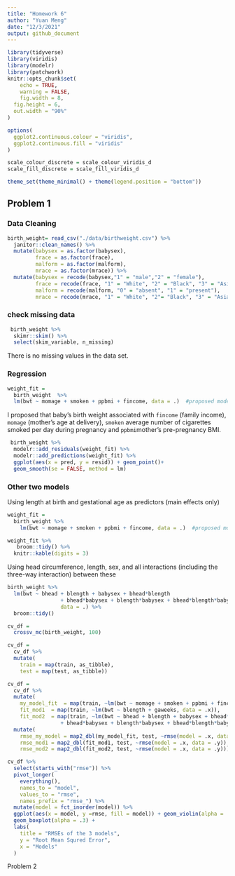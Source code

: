 ```yaml
---
title: "Homework 6"
author: "Yuan Meng"
date: "12/3/2021"
output: github_document
---
```


```r
library(tidyverse)
library(viridis)
library(modelr)
library(patchwork)
knitr::opts_chunk$set(
	echo = TRUE,
	warning = FALSE,
	fig.width = 8, 
  fig.height = 6,
  out.width = "90%"
)

options(
  ggplot2.continuous.colour = "viridis",
  ggplot2.continuous.fill = "viridis"
)

scale_colour_discrete = scale_colour_viridis_d
scale_fill_discrete = scale_fill_viridis_d

theme_set(theme_minimal() + theme(legend.position = "bottom"))
```

## Problem 1

### Data Cleaning

```r
birth_weight= read_csv("./data/birthweight.csv") %>% 
  janitor::clean_names() %>% 
  mutate(babysex = as.factor(babysex),
         frace = as.factor(frace),
         malform = as.factor(malform),
         mrace = as.factor(mrace)) %>% 
  mutate(babysex = recode(babysex,"1" = "male","2" = "female"),
         frace = recode(frace, "1" = "White", "2" = "Black", "3" = "Asian", "4" = "Puerto Rican", "8" = "Other",                        "9" = "Unknown"),
         malform = recode(malform, "0" = "absent", "1" = "present"),
         mrace = recode(mrace, "1" = "White", "2"= "Black", "3" = "Asian", "4" = "Puerto Rican", "8" = "Other"))
```

### check missing data

```r
 birth_weight %>% 
  skimr::skim() %>% 
  select(skim_variable, n_missing)
```

There is no missing values in the data set. 

### Regression

```r
weight_fit = 
  birth_weight  %>% 
  lm(bwt ~ momage + smoken + ppbmi + fincome, data = .)  #proposed model
```
I proposed that baby’s birth weight associated with `fincome` (family income), `momage` (mother's age at delivery), `smoken` average number of cigarettes smoked per day during pregnancy and `ppbmi`mother’s pre-pregnancy BMI. 

```r
 birth_weight %>% 
  modelr::add_residuals(weight_fit) %>% 
  modelr::add_predictions(weight_fit) %>% 
  ggplot(aes(x = pred, y = resid)) + geom_point()+
  geom_smooth(se = FALSE, method = lm)
```

### Other two models

Using length at birth and gestational age as predictors (main effects only)
```r
weight_fit = 
  birth_weight %>% 
    lm(bwt ~ momage + smoken + ppbmi + fincome, data = .)  #proposed model
```

```r
weight_fit %>% 
   broom::tidy() %>% 
  knitr::kable(digits = 3)
```

Using head circumference, length, sex, and all interactions (including the three-way interaction) between these

```r
birth_weight %>% 
  lm(bwt ~ bhead + blength + babysex + bhead*blength 
                 + bhead*babysex + blength*babysex + bhead*blength*babysex, 
                 data = .) %>%
  broom::tidy() 
```

```r
cv_df = 
  crossv_mc(birth_weight, 100) 
```

```r
cv_df =
  cv_df %>% 
  mutate(
    train = map(train, as_tibble),
    test = map(test, as_tibble))
```

```r
cv_df = 
  cv_df %>% 
  mutate(
    my_model_fit  = map(train, ~lm(bwt ~ momage + smoken + ppbmi + fincome, data =  birth_weight)),
    fit_mod1  = map(train, ~lm(bwt ~ blength + gaweeks, data = .x)),
    fit_mod2  = map(train, ~lm(bwt ~ bhead + blength + babysex + bhead*blength 
                 + bhead*babysex + blength*babysex + bhead*blength*babysex, data = .x))) %>% 
  mutate(
    rmse_my_model = map2_dbl(my_model_fit, test, ~rmse(model = .x, data = .y)),
    rmse_mod1 = map2_dbl(fit_mod1, test, ~rmse(model = .x, data = .y)),
    rmse_mod2 = map2_dbl(fit_mod2, test, ~rmse(model = .x, data = .y)))
```

```r
cv_df %>% 
  select(starts_with("rmse")) %>% 
  pivot_longer(
    everything(),
    names_to = "model", 
    values_to = "rmse",
    names_prefix = "rmse_") %>% 
  mutate(model = fct_inorder(model)) %>% 
  ggplot(aes(x = model, y =rmse, fill = model)) + geom_violin(alpha = .5) + 
  geom_boxplot(alpha = .3) +
  labs(
    title = "RMSEs of the 3 models",
    y = "Root Mean Squred Error",
    x = "Models"
  )
```

Problem 2
